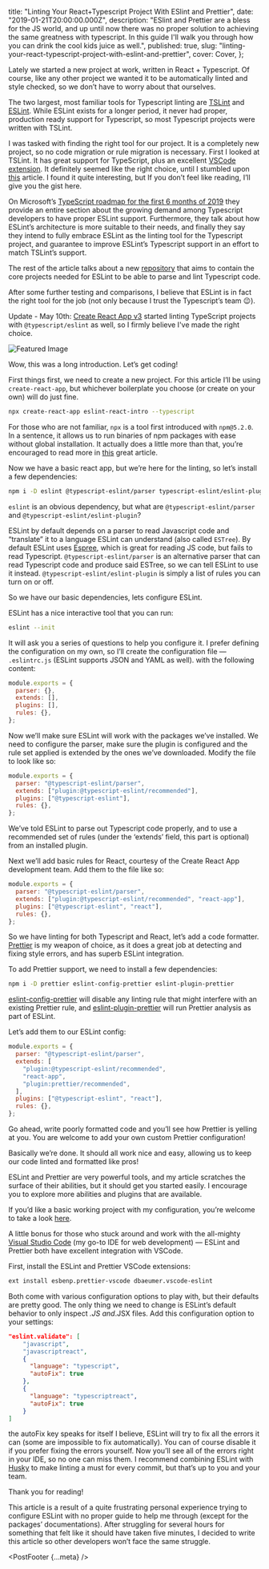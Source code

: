 
  title: "Linting Your React+Typescript Project With ESlint and Prettier",
  date: "2019-01-21T20:00:00.000Z",
  description:
    "ESlint and Prettier are a bless for the JS world, and up until now there was no proper solution to achieving the same greatness with typescript. In this guide I'll walk you through how you can drink the cool kids juice as well.",
  published: true,
  slug: "linting-your-react-typescript-project-with-eslint-and-prettier",
  cover: Cover,
};



<PostHeader meta={meta} />

Lately we started a new project at work, written in React + Typescript. Of course, like any other project we wanted it to be automatically linted and style checked, so we don’t have to worry about that ourselves.

The two largest, most familiar tools for Typescript linting are [TSLint](https://palantir.github.io/tslint/) and [ESLint](https://eslint.org/). While ESLint exists for a longer period, it never had proper, production ready support for Typescript, so most Typescript projects were written with TSLint.

I was tasked with finding the right tool for our project. It is a completely new project, so no code migration or rule migration is necessary. First I looked at TSLint. It has great support for TypeScript, plus an excellent [VSCode extension](https://marketplace.visualstudio.com/items?itemName=eg2.tslint). It definitely seemed like the right choice, until I stumbled upon [this](https://eslint.org/blog/2019/01/future-typescript-eslint) article. I found it quite interesting, but If you don’t feel like reading, I’ll give you the gist here.

On Microsoft’s [TypeScript roadmap for the first 6 months of 2019](https://github.com/Microsoft/TypeScript/issues/29288) they provide an entire section about the growing demand among Typescript developers to have proper ESLint support. Furthermore, they talk about how ESLint’s architecture is more suitable to their needs, and finally they say they intend to fully embrace ESLint as the linting tool for the Typescript project, and guarantee to improve ESLint’s Typescript support in an effort to match TSLint’s support.

The rest of the article talks about a new [repository](https://github.com/typescript-eslint/typescript-eslint) that aims to contain the core projects needed for ESLint to be able to parse and lint Typescript code.

After some further testing and comparisons, I believe that ESLint is in fact the right tool for the job (not only because I trust the Typescript’s team 😉).

Update - May 10th:
[Create React App v3](https://github.com/facebook/create-react-app/releases/tag/v3.0.0) started linting TypeScript projects with `@typescript/eslint` as well, so I firmly believe I've made the right choice.

<Image src={featured} alt="Featured Image" placeholder="blur" />

Wow, this was a long introduction. Let’s get coding!

First things first, we need to create a new project. For this article I’ll be using `create-react-app`, but whichever boilerplate you choose (or create on your own) will do just fine.

```bash
npx create-react-app eslint-react-intro --typescript
```

For those who are not familiar, `npx` is a tool first introduced with `npm@5.2.0`. In a sentence, it allows us to run binaries of npm packages with ease without global installation. It actually does a little more than that, you’re encouraged to read more in [this](https://medium.com/@maybekatz/introducing-npx-an-npm-package-runner-55f7d4bd282b) great article.

Now we have a basic react app, but we’re here for the linting, so let’s install a few dependencies:

```bash
npm i -D eslint @typescript-eslint/parser typescript-eslint/eslint-plugin
```

`eslint` is an obvious dependency, but what are `@typescript-eslint/parser` and `@typescript-eslint/eslint-plugin`?

ESLint by default depends on a parser to read Javascript code and “translate” it to a language ESLint can understand (also called `ESTree`). By default ESLint uses [Espree](https://github.com/eslint/espree), which is great for reading JS code, but fails to read Typescript. `@typescript-eslint/parser` is an alternative parser that can read Typescript code and produce said ESTree, so we can tell ESLint to use it instead. `@typescript-eslint/eslint-plugin` is simply a list of rules you can turn on or off.

So we have our basic dependencies, lets configure ESLint.

ESLint has a nice interactive tool that you can run:

```bash
eslint --init
```

It will ask you a series of questions to help you configure it. I prefer defining the configuration on my own, so I’ll create the configuration file — `.eslintrc.js` (ESLint supports JSON and YAML as well). with the following content:

```javascript
module.exports = {
  parser: {},
  extends: [],
  plugins: [],
  rules: {},
};
```

Now we’ll make sure ESLint will work with the packages we’ve installed. We need to configure the parser, make sure the plugin is configured and the rule set applied is extended by the ones we’ve downloaded. Modify the file to look like so:

```js
module.exports = {
  parser: "@typescript-eslint/parser",
  extends: ["plugin:@typescript-eslint/recommended"],
  plugins: ["@typescript-eslint"],
  rules: {},
};
```

We’ve told ESLint to parse out Typescript code properly, and to use a recommended set of rules (under the ‘extends’ field, this part is optional) from an installed plugin.

Next we’ll add basic rules for React, courtesy of the Create React App development team. Add them to the file like so:

```js
module.exports = {
  parser: "@typescript-eslint/parser",
  extends: ["plugin:@typescript-eslint/recommended", "react-app"],
  plugins: ["@typescript-eslint", "react"],
  rules: {},
};
```

So we have linting for both Typescript and React, let’s add a code formatter. [Prettier](https://prettier.io/) is my weapon of choice, as it does a great job at detecting and fixing style errors, and has superb ESLint integration.

To add Prettier support, we need to install a few dependencies:

```bash
npm i -D prettier eslint-config-prettier eslint-plugin-prettier
```

[eslint-config-prettier](https://github.com/prettier/eslint-config-prettier) will disable any linting rule that might interfere with an existing Prettier rule, and [eslint-plugin-prettier](https://github.com/prettier/eslint-plugin-prettier) will run Prettier analysis as part of ESLint.

Let’s add them to our ESLint config:

```js
module.exports = {
  parser: "@typescript-eslint/parser",
  extends: [
    "plugin:@typescript-eslint/recommended",
    "react-app",
    "plugin:prettier/recommended",
  ],
  plugins: ["@typescript-eslint", "react"],
  rules: {},
};
```

Go ahead, write poorly formatted code and you’ll see how Prettier is yelling at you. You are welcome to add your own custom Prettier configuration!

Basically we’re done. It should all work nice and easy, allowing us to keep our code linted and formatted like pros!

ESLint and Prettier are very powerful tools, and my article scratches the surface of their abilities, but it should get you started easily. I encourage you to explore more abilities and plugins that are available.

If you’d like a basic working project with my configuration, you’re welcome to take a look [here](https://github.com/dorshinar/eslint-react-intro).

A little bonus for those who stuck around and work with the all-mighty [Visual Studio Code](https://code.visualstudio.com/) (my go-to IDE for web development) — ESLint and Prettier both have excellent integration with VSCode.

First, install the ESLint and Prettier VSCode extensions:

```bash
ext install esbenp.prettier-vscode dbaeumer.vscode-eslint
```

Both come with various configuration options to play with, but their defaults are pretty good. The only thing we need to change is ESLint’s default behavior to only inspect _.JS and_.JSX files. Add this configuration option to your settings:

```json
"eslint.validate": [
    "javascript",
    "javascriptreact",
    {
      "language": "typescript",
      "autoFix": true
    },
    {
      "language": "typescriptreact",
      "autoFix": true
    }
]
```

the autoFix key speaks for itself I believe, ESLint will try to fix all the errors it can (some are impossible to fix automatically). You can of course disable it if you prefer fixing the errors yourself. Now you’ll see all of the errors right in your IDE, so no one can miss them. I recommend combining ESLint with [Husky](https://github.com/typicode/husky) to make linting a must for every commit, but that’s up to you and your team.

Thank you for reading!

This article is a result of a quite frustrating personal experience trying to configure ESLint with no proper guide to help me through (except for the packages’ documentations). After struggling for several hours for something that felt like it should have taken five minutes, I decided to write this article so other developers won’t face the same struggle.

<PostFooter {...meta} />
